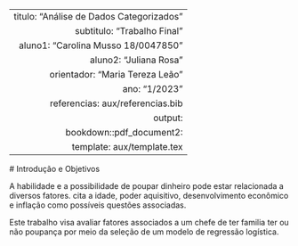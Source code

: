 ---
 titulo: "Análise de Dados Categorizados"
 subtitulo: "Trabalho Final"
 aluno1:  "Carolina Musso 18/0047850"
 aluno2: "Juliana Rosa"
 orientador: "Maria Tereza Leão"
 ano: "1/2023"
 referencias: aux/referencias.bib
 output: 
   bookdown::pdf_document2:
     template: aux/template.tex
 ---


 \newpage

 # Introdução e Objetivos

 A habilidade e a possibilidade de poupar dinheiro pode estar relacionada a diversos fatores. \citeonline{economics} cita a idade, poder aquisitivo, desenvolvimento econômico e inflação como possíveis questões associadas. 

 Este trabalho visa avaliar fatores associados a um chefe de ter familia ter ou não poupança por meio da seleção de um modelo de regressão logística. 
